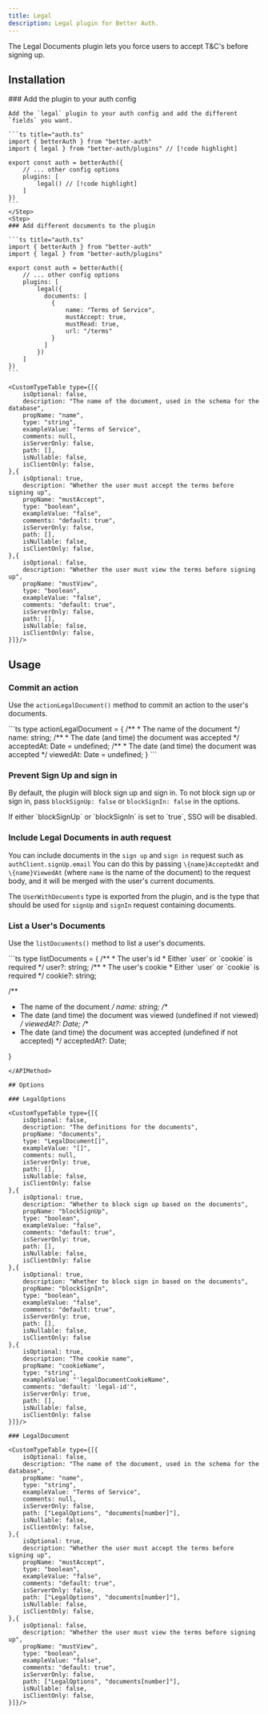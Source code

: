 ```yaml
---
title: Legal
description: Legal plugin for Better Auth.
---
```


The Legal Documents plugin lets you force users to accept T&C's before signing up.


## Installation

<Steps>
  <Step>
    ### Add the plugin to your auth config

    Add the `legal` plugin to your auth config and add the different `fields` you want.

    ```ts title="auth.ts"
    import { betterAuth } from "better-auth"
    import { legal } from "better-auth/plugins" // [!code highlight]
    
    export const auth = betterAuth({
        // ... other config options
        plugins: [
            legal() // [!code highlight]
        ]
    })
    ```
    </Step>
    <Step>
    ### Add different documents to the plugin

    ```ts title="auth.ts"
    import { betterAuth } from "better-auth"
    import { legal } from "better-auth/plugins"
    
    export const auth = betterAuth({
        // ... other config options
        plugins: [
            legal({
              documents: [
                {
                    name: "Terms of Service",
                    mustAccept: true,
                    mustRead: true,
                    url: "/terms"
                }
              ]
            })
        ]
    })
    ```

    <CustomTypeTable type={[{
	    isOptional: false,
	    description: "The name of the document, used in the schema for the database",
	    propName: "name",
	    type: "string",
	    exampleValue: "Terms of Service",
	    comments: null,
	    isServerOnly: false,
	    path: [],
	    isNullable: false,
	    isClientOnly: false,
    },{
	    isOptional: true,
	    description: "Whether the user must accept the terms before signing up",
	    propName: "mustAccept",
	    type: "boolean",
	    exampleValue: "false",
	    comments: "default: true",
	    isServerOnly: false,
	    path: [],
	    isNullable: false,
	    isClientOnly: false,
    },{
	    isOptional: false,
	    description: "Whether the user must view the terms before signing up",
	    propName: "mustView",
	    type: "boolean",
	    exampleValue: "false",
	    comments: "default: true",
	    isServerOnly: false,
	    path: [],
	    isNullable: false,
	    isClientOnly: false,
    }]}/>
  </Step>
</Steps>

## Usage

### Commit an action

Use the `actionLegalDocument()` method to commit an action to the user's documents.

<APIMethod path="/legal/action" method="POST">
```ts
type actionLegalDocument = {
		/**
     * The name of the document
    */
    name: string;
    /**
     * The date (and time) the document was accepted
    */
	  acceptedAt: Date = undefined;
    /**
     * The date (and time) the document was accepted
    */
    viewedAt: Date = undefined;
}
```
</APIMethod>

### Prevent Sign Up and sign in

By default, the plugin will block sign up and sign in. To not block sign up or sign in, pass `blockSignUp: false` or `blockSignIn: false` in the options.

<Callout>
If either `blockSignUp` or `blockSignIn` is set to `true`, SSO will be disabled.
</Callout>

### Include Legal Documents in auth request

You can include documents in the `sign up` and `sign in` request such as `authClient.signUp.email`
You can do this by passing `\{name}AcceptedAt` and `\{name}ViewedAt` (where `name` is the name of the document) to the request body, and it will be merged with the user's current documents.

The `UserWithDocuments` type is exported from the plugin, and is the type that should be used for `signUp` and `signIn` request containing documents.

### List a User's Documents

Use the `listDocuments()` method to list a user's documents.

<APIMethod path="/legal/list" method="GET">
```ts
type listDocuments = {
  /**
   * The user's id
   * Either `user` or `cookie` is required
  */
  user?: string;
  /**
   * The user's cookie
   * Either `user` or `cookie` is required
  */
	cookie?: string;

  /**
   * The name of the document
  */
	name: string;
  /**
   * The date (and time) the document was viewed (undefined if not viewed)
   */
	viewedAt?: Date;
  /**
   * The date (and time) the document was accepted (undefined if not accepted)
  */
	acceptedAt?: Date;

}
```
</APIMethod>

## Options

### LegalOptions

<CustomTypeTable type={[{
	isOptional: false,
	description: "The definitions for the documents",
	propName: "documents",
	type: "LegalDocument[]",
	exampleValue: "[]",
	comments: null,
	isServerOnly: true,
	path: [],
	isNullable: false,
	isClientOnly: false
},{
	isOptional: true,
	description: "Whether to block sign up based on the documents",
	propName: "blockSignUp",
	type: "boolean",
	exampleValue: "false",
	comments: "default: true",
	isServerOnly: true,
	path: [],
	isNullable: false,
	isClientOnly: false
},{
	isOptional: true,
	description: "Whether to block sign in based on the documents",
	propName: "blockSignIn",
	type: "boolean",
	exampleValue: "false",
	comments: "default: true",
	isServerOnly: true,
	path: [],
	isNullable: false,
	isClientOnly: false
},{
	isOptional: true,
	description: "The cookie name",
	propName: "cookieName",
	type: "string",
	exampleValue: "'legalDocumentCookieName",
	comments: "default: 'legal-id'",
	isServerOnly: true,
	path: [],
	isNullable: false,
	isClientOnly: false
}]}/>

### LegalDocument

<CustomTypeTable type={[{
	isOptional: false,
	description: "The name of the document, used in the schema for the database",
	propName: "name",
	type: "string",
	exampleValue: "Terms of Service",
	comments: null,
	isServerOnly: false,
	path: ["LegalOptions", "documents[number]"],
	isNullable: false,
	isClientOnly: false,
},{
	isOptional: true,
	description: "Whether the user must accept the terms before signing up",
	propName: "mustAccept",
	type: "boolean",
	exampleValue: "false",
	comments: "default: true",
	isServerOnly: false,
	path: ["LegalOptions", "documents[number]"],
	isNullable: false,
	isClientOnly: false,
},{
	isOptional: false,
	description: "Whether the user must view the terms before signing up",
	propName: "mustView",
	type: "boolean",
	exampleValue: "false",
	comments: "default: true",
	isServerOnly: false,
	path: ["LegalOptions", "documents[number]"],
	isNullable: false,
	isClientOnly: false,
}]}/>
